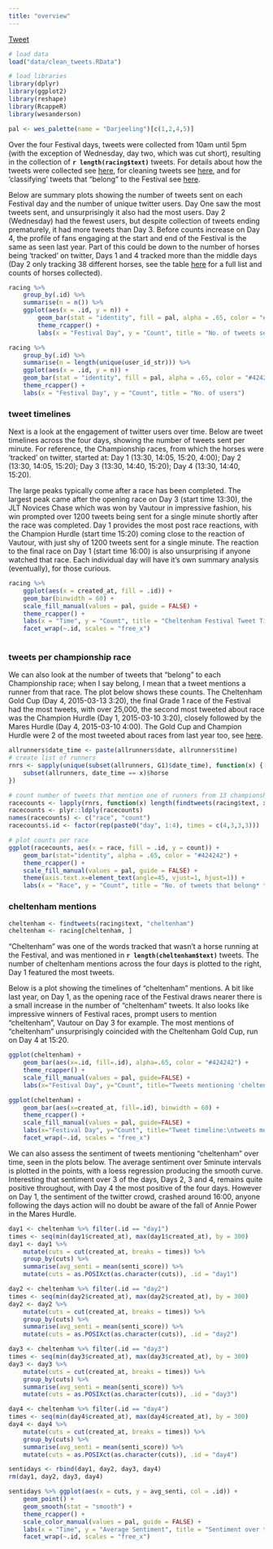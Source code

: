 ```yaml
---
title: "overview"
---
```


<a href="https://twitter.com/share" class="twitter-share-button" data-url="http://durtal.github.io/cheltenham-festival-2015-twitter/daily_overview.html" data-text="Cheltenham Festival 2015 Twitter Analysis, Overview" data-via="UTVilla" data-related="_RcappeR" data-hashtags="rstats,CheltenhamFestival">Tweet</a>
<script>!function(d,s,id){var js,fjs=d.getElementsByTagName(s)[0],p=/^http:/.test(d.location)?'http':'https';if(!d.getElementById(id)){js=d.createElement(s);js.id=id;js.src=p+'://platform.twitter.com/widgets.js';fjs.parentNode.insertBefore(js,fjs);}}(document, 'script', 'twitter-wjs');</script>

```r
# load data
load("data/clean_tweets.RData")
```

```r
# load libraries
library(dplyr)
library(ggplot2)
library(reshape)
library(RcappeR)
library(wesanderson)

pal <- wes_palette(name = "Darjeeling")[c(1,2,4,5)]
```

Over the four Festival days, tweets were collected from 10am until 5pm (with the exception of Wednesday, day two, which was cut short), resulting in the collection of **`r length(racing$text)`** tweets.  For details about how the tweets were collected see [here](collection.html), for cleaning tweets see [here](cleaning.html), and for 'classifying' tweets that "belong" to the Festival see [here](classifying.html).

Below are summary plots showing the number of tweets sent on each Festival day and the number of unique twitter users.  Day One saw the most tweets sent, and unsurprisingly it also had the most users.  Day 2 (Wednesday) had the fewest users, but despite collection of tweets ending prematurely, it had more tweets than Day 3.  Before counts increase on Day 4, the profile of fans engaging at the start and end of the Festival is the same as seen last year.  Part of this could be down to the number of horses being 'tracked' on twitter, Days 1 and 4 tracked more than the middle days (Day 2 only tracking 38 different horses, see the table [here](collection.html) for a full list and counts of horses collected).

<div class="row">
<div class="col-sm-6">
```r
racing %>%
    group_by(.id) %>%
    summarise(n = n()) %>%
    ggplot(aes(x = .id, y = n)) +
        geom_bar(stat = "identity", fill = pal, alpha = .65, color = "#424242") +
        theme_rcapper() +
        labs(x = "Festival Day", y = "Count", title = "No. of tweets sent")
```
</div>
<div class="col-sm-6">
```r
racing %>%
    group_by(.id) %>%
    summarise(n = length(unique(user_id_str))) %>%
    ggplot(aes(x = .id, y = n)) +
    geom_bar(stat = "identity", fill = pal, alpha = .65, color = "#424242") +
    theme_rcapper() +
    labs(x = "Festival Day", y = "Count", title = "No. of users")
```
</div>
</div>

### tweet timelines

Next is a look at the engagement of twitter users over time.  Below are tweet timelines across the four days, showing the number of tweets sent per minute.  For reference, the Championship races, from which the horses were 'tracked' on twitter, started at: Day 1 (13:30, 14:05, 15:20, 4:00); Day 2 (13:30, 14:05, 15:20); Day 3 (13:30, 14:40, 15:20); Day 4 (13:30, 14:40, 15:20).

The large peaks typically come after a race has been completed.  The largest peak came after the opening race on Day 3 (start time 13:30), the JLT Novices Chase which was won by Vautour in impressive fashion, his win prompted over 1200 tweets being sent for a single minute shortly after the race was completed.  Day 1 provides the most post race reactions, with the Champion Hurdle (start time 15:20) coming close to the reaction of Vautour, with just shy of 1200 tweets sent for a single minute.  The reaction to the final race on Day 1 (start time 16:00) is also unsurprising if anyone watched that race.  Each individual day will have it's own summary analysis (eventually), for those curious.

```r
racing %>%
    ggplot(aes(x = created_at, fill = .id)) +
    geom_bar(binwidth = 60) +
    scale_fill_manual(values = pal, guide = FALSE) +
    theme_rcapper() +
    labs(x = "Time", y = "Count", title = "Cheltenham Festival Tweet Timelines (per minute)") +
    facet_wrap(~.id, scales = "free_x")
    
```

### tweets per championship race

We can also look at the number of tweets that "belong" to each Championship race; when I say belong, I mean that a tweet mentions a runner from that race.  The plot below shows these counts.  The Cheltenham Gold Cup (Day 4, 2015-03-13 3:20), the final Grade 1 race of the Festival had the most tweets, with over 25,000, the second most tweeted about race was the Champion Hurdle (Day 1, 2015-03-10 3:20), closely followed by the Mares Hurdle (Day 4, 2015-03-10 4:00).  The Gold Cup and Champion Hurdle were 2 of the most tweeted about races from last year too, see [here](https://protractedcontemplation.files.wordpress.com/2014/04/part1-fig3.png).

```r
allrunners$date_time <- paste(allrunners$date, allrunners$time)
# create list of runners
rnrs <- sapply(unique(subset(allrunners, G1)$date_time), function(x) {
    subset(allrunners, date_time == x)$horse
})

# count number of tweets that mention one of runners from 13 championship races
racecounts <- lapply(rnrs, function(x) length(findtweets(racing$text, x, counts = TRUE)))
racecounts <- plyr::ldply(racecounts)
names(racecounts) <- c("race", "count")
racecounts$.id <- factor(rep(paste0("day", 1:4), times = c(4,3,3,3)))
```

```r
# plot counts per race
ggplot(racecounts, aes(x = race, fill = .id, y = count)) +
    geom_bar(stat="identity", alpha = .65, color = "#424242") +
    theme_rcapper() +
    scale_fill_manual(values = pal, guide = FALSE) +
    theme(axis.text.x=element_text(angle=45, vjust=1, hjust=1)) +
    labs(x = "Race", y = "Count", title = "No. of tweets that belong* to each Race\n(*mention a runner)")
```

### cheltenham mentions

```r
cheltenham <- findtweets(racing$text, "cheltenham")
cheltenham <- racing[cheltenham, ]
```

<div class="row">
<div class="col-sm-7">
"Cheltenham" was one of the words tracked that wasn't a horse running at the Festival, and was mentioned in **`r length(cheltenham$text)`** tweets.  The number of cheltenham mentions across the four days is plotted to the right, Day 1 featured the most tweets.

Below is a plot showing the timelines of "cheltenham" mentions.  A bit like last year, on Day 1, as the opening race of the Festival draws nearer there is a small increase in the number of "cheltenham" tweets.  It also looks like impressive winners of Festival races, prompt users to mention "cheltenham", Vautour on Day 3 for example.  The most mentions of "cheltenham" unsurprisingly coincided with the Cheltenham Gold Cup, run on Day 4 at 15:20.
</div>
<div class="col-sm-5">
```r
ggplot(cheltenham) +
    geom_bar(aes(x=.id, fill=.id), alpha=.65, color = "#424242") +
    theme_rcapper() + 
    scale_fill_manual(values = pal, guide=FALSE) +
    labs(x="Festival Day", y="Count", title="Tweets mentioning 'cheltenham'")
```
</div>
</div>


```r
ggplot(cheltenham) +
    geom_bar(aes(x=created_at, fill=.id), binwidth = 60) +
    theme_rcapper() + 
    scale_fill_manual(values = pal, guide=FALSE) +
    labs(x="Festival Day", y="Count", title="Tweet timeline:\ntweets mentioning 'cheltenham'") +
    facet_wrap(~.id, scales = "free_x")
```

We can also assess the sentiment of tweets mentioning "cheltenham" over time, seen in the plots below.  The average sentiment over 5minute intervals is plotted in the points, with a loess regression producing the smooth curve.  Interesting that sentiment over 3 of the days, Days 2, 3 and 4, remains quite positive throughout, with Day 4 the most positive of the four days.  However on Day 1, the sentiment of the twitter crowd, crashed around 16:00, anyone following the days action will no doubt be aware of the fall of Annie Power in the Mares Hurdle.

```r
day1 <- cheltenham %>% filter(.id == "day1")
times <- seq(min(day1$created_at), max(day1$created_at), by = 300)
day1 <- day1 %>%
    mutate(cuts = cut(created_at, breaks = times)) %>%
    group_by(cuts) %>%
    summarise(avg_senti = mean(senti_score)) %>%
    mutate(cuts = as.POSIXct(as.character(cuts)), .id = "day1")

day2 <- cheltenham %>% filter(.id == "day2")
times <- seq(min(day2$created_at), max(day2$created_at), by = 300)
day2 <- day2 %>%
    mutate(cuts = cut(created_at, breaks = times)) %>%
    group_by(cuts) %>%
    summarise(avg_senti = mean(senti_score)) %>%
    mutate(cuts = as.POSIXct(as.character(cuts)), .id = "day2")

day3 <- cheltenham %>% filter(.id == "day3")
times <- seq(min(day3$created_at), max(day3$created_at), by = 300)
day3 <- day3 %>%
    mutate(cuts = cut(created_at, breaks = times)) %>%
    group_by(cuts) %>%
    summarise(avg_senti = mean(senti_score)) %>%
    mutate(cuts = as.POSIXct(as.character(cuts)), .id = "day3")

day4 <- cheltenham %>% filter(.id == "day4")
times <- seq(min(day4$created_at), max(day4$created_at), by = 300)
day4 <- day4 %>%
    mutate(cuts = cut(created_at, breaks = times)) %>%
    group_by(cuts) %>%
    summarise(avg_senti = mean(senti_score)) %>%
    mutate(cuts = as.POSIXct(as.character(cuts)), .id = "day4")

sentidays <- rbind(day1, day2, day3, day4)
rm(day1, day2, day3, day4)

sentidays %>% ggplot(aes(x = cuts, y = avg_senti, col = .id)) +
    geom_point() +
    geom_smooth(stat = "smooth") +
    theme_rcapper() +
    scale_color_manual(values = pal, guide = FALSE) +
    labs(x = "Time", y = "Average Sentiment", title = "Sentiment over time for tweets\nmentioning 'cheltenham'") +
    facet_wrap(~.id, scales = "free_x")
```